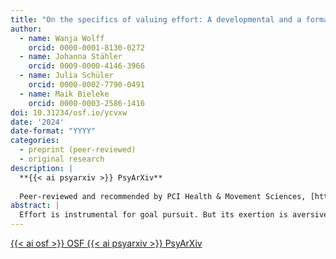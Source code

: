 ```yaml
---
title: "On the specifics of valuing effort: A developmental and a formalized perspective on preferences for mental and physical effort"
author:
  - name: Wanja Wolff
    orcid: 0000-0001-8130-0272
  - name: Johanna Stähler
    orcid: 0009-0000-4146-3966
  - name: Julia Schüler
    orcid: 0000-0002-7790-0491
  - name: Maik Bieleke
    orcid: 0000-0003-2586-1416
doi: 10.31234/osf.io/ycvxw
date: '2024'
date-format: "YYYY"
categories:
  - preprint (peer-reviewed)
  - original research
description: |
  **{{< ai psyarxiv >}} PsyArXiv**
  
  Peer-reviewed and recommended by PCI Health & Movement Sciences, [https://doi.org/10.24072/pci.healthmovsci.100041](https://doi.org/10.24072/pci.healthmovsci.100041)
abstract: |
  Effort is instrumental for goal pursuit. But its exertion is aversive and people tend to invest as little effort as possible. Contrary to this general law of least effort, research shows that effort is sometimes treated as if it was valuable in its own right, and people exhibit stable differences with respect to their valuation of effort. Critically, individual-difference research that investigates if this valuation of effort is domain-general or specific to mental or physical contexts is lacking. Simply put, do people value (or not) any effort or are preferences specific to the mental and/or physical domain? Here, we investigate this question using a formalized mathematical approach (study 1) and from a developmental perspective (study 2). Study 1 employed a validated decomposed binary decision task to measure preferences regarding the allocation of  mental versus physical effort. In a sample of *N* = 299 paid online workers (37% female, *M*~age~ = 38.79 ± 11.24 years), we found that people differ markedly with respect to their preferred effort allocation. Multinomial regression analyses revealed that the disposition to value mental effort was linked to a preference for high mental effort, whereas the disposition to value physical effort was associated with a preference for physical effort. In study 2, we tested the robustness of these hypothetical preferences for effort allocations in a field context: In a sample of *N* = 300 schoolchildren (61% female, *M*~age~ = 15.18 ± 1.54 years), we found that the disposition to value mental effort was linked to better grades in mathematics but not sports, whereas valuing physical effort was linked to better grades in sports but not mathematics. Supporting the hypothesis that people find activities of low value boring, valuing mental effort was linked to less boredom in mathematics and valuing physical effort was linked to less boredom in sports. Taken together, these results suggest that people are specific in the type of effort they value (or not), and these preferences are present already at young age. This has theoretical and practical implications with respect to how people approach effortful tasks.
---
```


<!-- OSF -->
<a 
  target = "_blank" 
  class = "btn btn-dark rounded-pill" 
  href = "https://osf.io/fhdgc/" 
  role = "button">
{{< ai osf >}} OSF
</a>
<!-- PsyArXiv -->
<a 
  target = "_blank"
  class = "btn btn-dark rounded-pill"
  href = "https://psyarxiv.com/ycvxw/"
  role = "button">
{{< ai psyarxiv >}} PsyArXiv
</a>